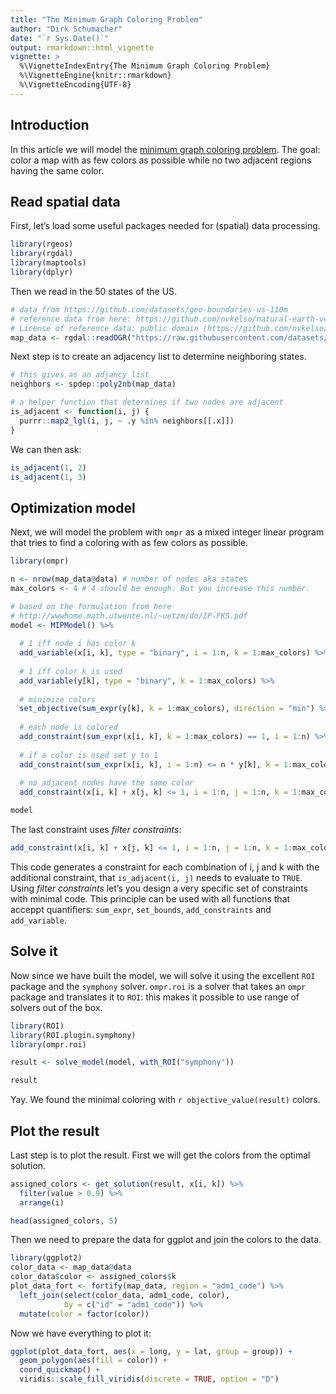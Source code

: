 ```yaml
---
title: "The Minimum Graph Coloring Problem"
author: "Dirk Schumacher"
date: "`r Sys.Date()`"
output: rmarkdown::html_vignette
vignette: >
  %\VignetteIndexEntry{The Minimum Graph Coloring Problem}
  %\VignetteEngine{knitr::rmarkdown}
  %\VignetteEncoding{UTF-8}
---
```


## Introduction

In this article we will model the [minimum graph coloring problem](https://en.wikipedia.org/wiki/Graph_coloring). The goal: color a map with as few colors as possible while no two adjacent regions having the same color.

## Read spatial data

First, let's load some useful packages needed for (spatial) data processing.

```r
library(rgeos)
library(rgdal)
library(maptools)
library(dplyr)
```

Then we read in the 50 states of the US.

```r
# data from https://github.com/datasets/geo-boundaries-us-110m
# reference data from here: https://github.com/nvkelso/natural-earth-vector/tree/master/110m_cultural
# License of reference data: public domain (https://github.com/nvkelso/natural-earth-vector/blob/master/LICENSE.md)
map_data <- rgdal::readOGR("https://raw.githubusercontent.com/datasets/geo-boundaries-us-110m/84e946f6b1de01e2642bcdb17d5b697acb6b48c4/json/ne_110m_admin_1_states_provinces_shp_scale_rank.geojson", "OGRGeoJSON")
```

Next step is to create an adjacency list to determine neighboring states.

```r
# this gives as an adjancy list
neighbors <- spdep::poly2nb(map_data)

# a helper function that determines if two nodes are adjacent
is_adjacent <- function(i, j) {
  purrr::map2_lgl(i, j, ~ .y %in% neighbors[[.x]])
}
```

We can then ask:
```r
is_adjacent(1, 2)
is_adjacent(1, 3)
```


## Optimization model

Next, we will model the problem with `ompr` as a mixed integer linear program that tries to find a coloring with as few colors as possible.

```r
library(ompr)
```

```r
n <- nrow(map_data@data) # number of nodes aka states
max_colors <- 4 # 4 should be enough. But you increase this number.

# based on the formulation from here
# http://wwwhome.math.utwente.nl/~uetzm/do/IP-FKS.pdf
model <- MIPModel() %>% 
  
  # 1 iff node i has color k
  add_variable(x[i, k], type = "binary", i = 1:n, k = 1:max_colors) %>% 
  
  # 1 iff color k is used
  add_variable(y[k], type = "binary", k = 1:max_colors) %>% 
  
  # minimize colors
  set_objective(sum_expr(y[k], k = 1:max_colors), direction = "min") %>% 
  
  # each node is colored
  add_constraint(sum_expr(x[i, k], k = 1:max_colors) == 1, i = 1:n) %>% 
  
  # if a color is used set y to 1
  add_constraint(sum_expr(x[i, k], i = 1:n) <= n * y[k], k = 1:max_colors) %>% 
  
  # no adjacent nodes have the same color
  add_constraint(x[i, k] + x[j, k] <= 1, i = 1:n, j = 1:n, k = 1:max_colors, is_adjacent(i, j))
```

```r
model
```

The last constraint uses *filter constraints*:
```r
add_constraint(x[i, k] + x[j, k] <= 1, i = 1:n, j = 1:n, k = 1:max_colors, is_adjacent(i, j))
```
This code generates a constraint for each combination of i, j and k with the additional constraint, that `is_adjacent(i, j)` needs to evaluate to `TRUE`. Using *filter constraints* let's you design a very specific set of constraints with minimal code. This principle can be used with all functions that acceppt quantifiers: `sum_expr`, `set_bounds`, `add_constraints` and `add_variable`.

## Solve it

Now since we have built the model, we will solve it using the excellent `ROI` package and the `symphony` solver. `ompr.roi` is a solver that takes an `ompr` package and translates it to `ROI`: this makes it possible to use range of solvers out of the box.

```r
library(ROI)
library(ROI.plugin.symphony)
library(ompr.roi)
```

```r
result <- solve_model(model, with_ROI("symphony"))
```

```r
result
```

Yay. We found the minimal coloring with `r objective_value(result)` colors.

## Plot the result

Last step is to plot the result. First we will get the colors from the optimal solution.

```r
assigned_colors <- get_solution(result, x[i, k]) %>% 
  filter(value > 0.9) %>% 
  arrange(i)
```

```r
head(assigned_colors, 5)
```

Then we need to prepare the data for ggplot and join the colors to the data.

```r
library(ggplot2)
color_data <- map_data@data
color_data$color <- assigned_colors$k
plot_data_fort <- fortify(map_data, region = "adm1_code") %>% 
  left_join(select(color_data, adm1_code, color), 
            by = c("id" = "adm1_code")) %>% 
  mutate(color = factor(color))
```

Now we have everything to plot it:

```r
ggplot(plot_data_fort, aes(x = long, y = lat, group = group)) + 
  geom_polygon(aes(fill = color)) + 
  coord_quickmap() + 
  viridis::scale_fill_viridis(discrete = TRUE, option = "D")
```

